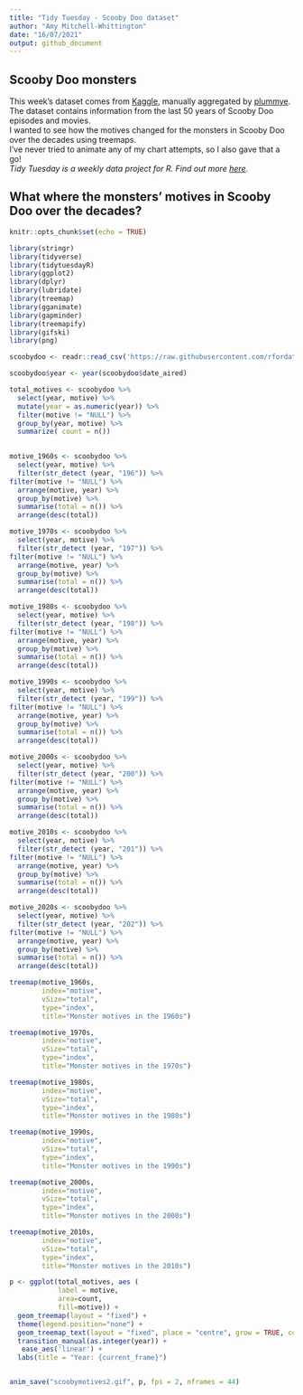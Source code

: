 ```yaml
---
title: "Tidy Tuesday - Scooby Doo dataset"
author: "Amy Mitchell-Whittington"
date: "16/07/2021"
output: github_document
---
```


## Scooby Doo monsters

This week's dataset comes from [Kaggle](https://www.kaggle.com/williamschooleman/scoobydoo-complete), manually aggregated by [plummye](https://www.kaggle.com/williamschooleman).  
The dataset contains information from the last 50 years of Scooby Doo episodes and movies.  
I wanted to see how the motives changed for the monsters in Scooby Doo over the decades using treemaps.  
I've never tried to animate any of my chart attempts, so I also gave that a go!  
_Tidy Tuesday is a weekly data project for R. Find out more [here](https://github.com/rfordatascience/tidytuesday)._

## What where the monsters' motives in Scooby Doo over the decades?

```r
knitr::opts_chunk$set(echo = TRUE)

library(stringr)
library(tidyverse)
library(tidytuesdayR)
library(ggplot2)
library(dplyr)
library(lubridate)
library(treemap)
library(gganimate)
library(gapminder)
library(treemapify)
library(gifski)
library(png)

scoobydoo <- readr::read_csv('https://raw.githubusercontent.com/rfordatascience/tidytuesday/master/data/2021/2021-07-13/scoobydoo.csv')

scoobydoo$year <- year(scoobydoo$date_aired)

```


```r

total_motives <- scoobydoo %>%
  select(year, motive) %>%
  mutate(year = as.numeric(year)) %>%
  filter(motive != "NULL") %>%
  group_by(year, motive) %>%
  summarize( count = n()) 
  

motive_1960s <- scoobydoo %>%
  select(year, motive) %>%
  filter(str_detect (year, "196")) %>%
filter(motive != "NULL") %>%
  arrange(motive, year) %>%
  group_by(motive) %>%
  summarise(total = n()) %>%
  arrange(desc(total)) 

motive_1970s <- scoobydoo %>%
  select(year, motive) %>%
  filter(str_detect (year, "197")) %>%
filter(motive != "NULL") %>%
  arrange(motive, year) %>%
  group_by(motive) %>%
  summarise(total = n()) %>%
  arrange(desc(total))

motive_1980s <- scoobydoo %>%
  select(year, motive) %>%
  filter(str_detect (year, "198")) %>%
filter(motive != "NULL") %>%
  arrange(motive, year) %>%
  group_by(motive) %>%
  summarise(total = n()) %>%
  arrange(desc(total))

motive_1990s <- scoobydoo %>%
  select(year, motive) %>%
  filter(str_detect (year, "199")) %>%
filter(motive != "NULL") %>%
  arrange(motive, year) %>%
  group_by(motive) %>%
  summarise(total = n()) %>%
  arrange(desc(total))

motive_2000s <- scoobydoo %>%
  select(year, motive) %>%
  filter(str_detect (year, "200")) %>%
filter(motive != "NULL") %>%
  arrange(motive, year) %>%
  group_by(motive) %>%
  summarise(total = n()) %>%
  arrange(desc(total))

motive_2010s <- scoobydoo %>%
  select(year, motive) %>%
  filter(str_detect (year, "201")) %>%
filter(motive != "NULL") %>%
  arrange(motive, year) %>%
  group_by(motive) %>%
  summarise(total = n()) %>%
  arrange(desc(total))

motive_2020s <- scoobydoo %>%
  select(year, motive) %>%
  filter(str_detect (year, "202")) %>%
filter(motive != "NULL") %>%
  arrange(motive, year) %>%
  group_by(motive) %>%
  summarise(total = n()) %>%
  arrange(desc(total))

```

``` r

treemap(motive_1960s, 
        index="motive",
        vSize="total",
        type="index",
        title="Monster motives in the 1960s")

treemap(motive_1970s, 
        index="motive",
        vSize="total",
        type="index",
        title="Monster motives in the 1970s")

treemap(motive_1980s, 
        index="motive",
        vSize="total",
        type="index",
        title="Monster motives in the 1980s")

treemap(motive_1990s, 
        index="motive",
        vSize="total",
        type="index",
        title="Monster motives in the 1990s")

treemap(motive_2000s, 
        index="motive",
        vSize="total",
        type="index",
        title="Monster motives in the 2000s")

treemap(motive_2010s, 
        index="motive",
        vSize="total",
        type="index",
        title="Monster motives in the 2010s")

```

``` r

p <- ggplot(total_motives, aes (
            label = motive,
            area=count,
            fill=motive)) +
  geom_treemap(layout = "fixed") +
  theme(legend.position="none") +
  geom_treemap_text(layout = "fixed", place = "centre", grow = TRUE, colour = "white") +
  transition_manual(as.integer(year)) +
   ease_aes('linear') +
  labs(title = "Year: {current_frame}")


anim_save("scoobymotives2.gif", p, fps = 2, nframes = 44)

```
